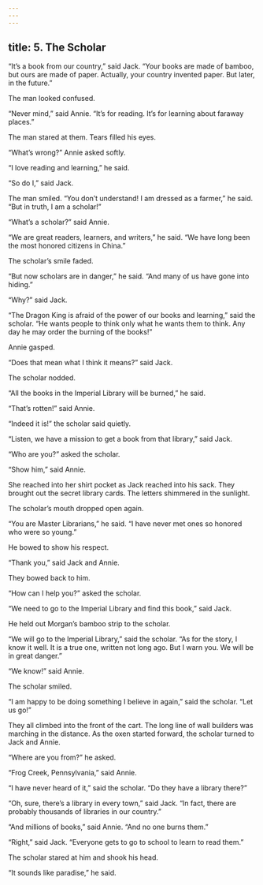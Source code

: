 ```yaml
---
---
---
```

title: 5. The Scholar
---



“It’s a book from our country,” said Jack. “Your books are made of bamboo, but ours are made of paper. Actually, your country invented paper. But later, in the future.”

The man looked confused.

“Never mind,” said Annie. “It’s for reading. It’s for learning about faraway places.”

The man stared at them. Tears filled his eyes.

“What’s wrong?” Annie asked softly.

“I love reading and learning,” he said.

“So do I,” said Jack.

The man smiled. “You don’t understand! I am dressed as a farmer,” he said. “But in truth, I am a scholar!”

“What’s a scholar?” said Annie.

“We are great readers, learners, and writers,” he said. “We have long been the most honored citizens in China.”

The scholar’s smile faded.

“But now scholars are in danger,” he said. “And many of us have gone into hiding.”

“Why?” said Jack.

“The Dragon King is afraid of the power of our books and learning,” said the scholar. “He wants people to think only what he wants them to think. Any day he may order the burning of the books!”

Annie gasped.

“Does that mean what I think it means?” said Jack.

The scholar nodded.

“All the books in the Imperial Library will be burned,” he said.

“That’s rotten!” said Annie.

“Indeed it is!” the scholar said quietly.

“Listen, we have a mission to get a book from that library,” said Jack.

“Who are you?” asked the scholar.

“Show him,” said Annie.

She reached into her shirt pocket as Jack reached into his sack. They brought out the secret library cards. The letters shimmered in the sunlight.

The scholar’s mouth dropped open again.

“You are Master Librarians,” he said. “I have never met ones so honored who were so young.”



He bowed to show his respect.

“Thank you,” said Jack and Annie.

They bowed back to him.

“How can I help you?” asked the scholar.

“We need to go to the Imperial Library and find this book,” said Jack.

He held out Morgan’s bamboo strip to the scholar.

“We will go to the Imperial Library,” said the scholar. “As for the story, I know it well. It is a true one, written not long ago. But I warn you. We will be in great danger.”

“We know!” said Annie.

The scholar smiled.

“I am happy to be doing something I believe in again,” said the scholar. “Let us go!”

They all climbed into the front of the cart. The long line of wall builders was marching in the distance. As the oxen started forward, the scholar turned to Jack and Annie.

“Where are you from?” he asked.

“Frog Creek, Pennsylvania,” said Annie.

“I have never heard of it,” said the scholar. “Do they have a library there?”

“Oh, sure, there’s a library in every town,” said Jack. “In fact, there are probably thousands of libraries in our country.”

“And millions of books,” said Annie. “And no one burns them.”

“Right,” said Jack. “Everyone gets to go to school to learn to read them.”

The scholar stared at him and shook his head.

“It sounds like paradise,” he said.